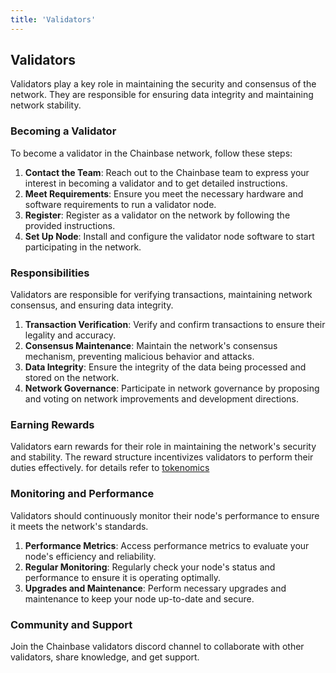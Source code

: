 ```yaml
---
title: 'Validators'
---
```


## Validators

Validators play a key role in maintaining the security and consensus of the network. They are responsible for ensuring data integrity and maintaining network stability.
### Becoming a Validator

To become a validator in the Chainbase network, follow these steps:

1. **Contact the Team**: Reach out to the Chainbase team to express your interest in becoming a validator and to get detailed instructions.
2. **Meet Requirements**: Ensure you meet the necessary hardware and software requirements to run a validator node.
3. **Register**: Register as a validator on the network by following the provided instructions.
4. **Set Up Node**: Install and configure the validator node software to start participating in the network.

### Responsibilities

Validators are responsible for verifying transactions, maintaining network consensus, and ensuring data integrity.

1. **Transaction Verification**: Verify and confirm transactions to ensure their legality and accuracy.
2. **Consensus Maintenance**: Maintain the network's consensus mechanism, preventing malicious behavior and attacks.
3. **Data Integrity**: Ensure the integrity of the data being processed and stored on the network.
4. **Network Governance**: Participate in network governance by proposing and voting on network improvements and development directions.

### Earning Rewards

Validators earn rewards for their role in maintaining the network's security and stability. The reward structure incentivizes validators to perform their duties effectively.
for details refer to [tokenomics](../tokenomics.mdx)

### Monitoring and Performance

Validators should continuously monitor their node's performance to ensure it meets the network's standards.

1. **Performance Metrics**: Access performance metrics to evaluate your node's efficiency and reliability.
2. **Regular Monitoring**: Regularly check your node's status and performance to ensure it is operating optimally.
3. **Upgrades and Maintenance**: Perform necessary upgrades and maintenance to keep your node up-to-date and secure.

### Community and Support

Join the Chainbase validators discord channel to collaborate with other validators, share knowledge, and get support.